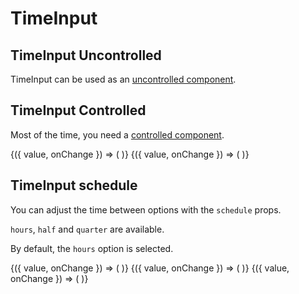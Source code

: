 
<Meta title="Components/TimeInput" />

# TimeInput

## TimeInput Uncontrolled

TimeInput can be used as an [uncontrolled component](https://reactjs.org/docs/uncontrolled-components.html).

<Canvas>
  <Story name="Uncontrolled">
    <BlockList>
      <TimeInput
        name="timeinput-test-0"
        placeholder="Time"
        value={{ value: '03:30', label: '03:30' }}
      />
      <TimeInput name="timeinput-test-1" placeholder="Time" disabled />
      <TimeInput name="timeinput-test-2" placeholder="Time" required />
      <TimeInput name="timeinput-test-3" placeholder="Time" error />
    </BlockList>
  </Story>
</Canvas>

## TimeInput Controlled

Most of the time, you need a [controlled component](https://reactjs.org/docs/forms.html).

<Canvas>
  <Story name="Controlled">
    <BlockList>
      <ControlValue value={{ value: '03:30', label: '03:30' }}>
        {({ value, onChange }) => (
          <TimeInput
            name="timeinput-test-4"
            placeholder="Time"
            value={value}
            onChange={onChange}
          />
        )}
      </ControlValue>
      <ControlValue value={{ value: '04:30', label: '04:30' }}>
        {({ value, onChange }) => (
          <TimeInput
            name="timeinput-test-5"
            placeholder="Time"
            value={value}
            onChange={onChange}
          />
        )}
      </ControlValue>
    </BlockList>
  </Story>
</Canvas>

## TimeInput schedule

You can adjust the time between options with the `schedule` props.

`hours`, `half` and `quarter` are available.

By default, the `hours` option is selected.

<Canvas>
  <Story name="Schedule">
    <BlockList>
      <ControlValue value={{ value: '10:15', label: '10:15' }}>
        {({ value, onChange }) => (
          <TimeInput
            name="timeinput-test-6"
            placeholder="Time"
            value={value}
            onChange={onChange}
            schedule="quarter"
          />
        )}
      </ControlValue>
      <ControlValue value={{ value: '10:30', label: '10:30' }}>
        {({ value, onChange }) => (
          <TimeInput
            name="timeinput-test-7"
            placeholder="Time"
            value={value}
            onChange={onChange}
            schedule="half"
          />
        )}
      </ControlValue>
      <ControlValue value={{ value: '10:00', label: '10:00' }}>
        {({ value, onChange }) => (
          <TimeInput
            name="timeinput-test-8"
            placeholder="Time"
            value={value}
            onChange={onChange}
          />
        )}
      </ControlValue>
    </BlockList>
  </Story>
</Canvas>

<ArgsTable of={TimeInput} />
